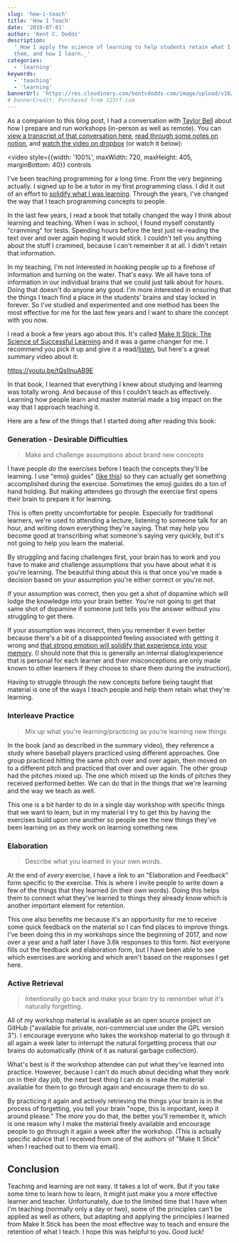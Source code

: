 ```yaml
---
slug: 'how-i-teach'
title: 'How I Teach'
date: '2019-07-01'
author: 'Kent C. Dodds'
description:
  '_How I apply the science of learning to help students retain what I teach
  them, and how I learn._'
categories:
  - 'learning'
keywords:
  - 'teaching'
  - 'learning'
bannerUrl: 'https://res.cloudinary.com/kentcdodds-com/image/upload/v1625032808/kentcdodds.com/content/blog/how-i-teach/banner.jpg'
# bannerCredit: Purchased from 123rf.com
---
```


As a companion to this blog post, I had a conversation with
[Taylor Bell](https://twitter.com/taylorbell) about how I prepare and run
workshops (in-person as well as remote). You can
[view a transcript of that conversation here](https://otter.ai/s/LHvfSPAAT4iNIEoGZSg8WQ),
[read through some notes on notion](https://www.notion.so/Taylor-and-Kent-talk-about-Remote-Workshops-e6a4b448d9ee449497aa215d32d4e9f8),
and
[watch the video on dropbox](https://www.dropbox.com/s/4frvj56k11othzu/Edited%20Kent%20%26%20Taylor%20Remote%20Workshop%20Talk.mp4?dl=0)
(or watch it below):

<video
  style={{width: '100%', maxWidth: 720, maxHeight: 405, marginBottom: 40}}
  controls
>
  <source
    src="https://www.dropbox.com/s/4frvj56k11othzu/Edited%20Kent%20%26%20Taylor%20Remote%20Workshop%20Talk.mp4?raw=1"
    type="video/mp4"
  />
</video>

I've been teaching programming for a long time. From the very beginning
actually. I signed up to be a tutor in my first programming class. I did it out
of an effort to
[solidify what I was learning](/blog/solidifying-what-you-learn). Through the
years, I've changed the way that I teach programming concepts to people.

In the last few years, I read a book that totally changed the way I think about
learning and teaching. When I was in school, I found myself constantly
"cramming" for tests. Spending hours before the test just re-reading the text
over and over again hoping it would stick. I couldn't tell you anything about
the stuff I crammed, because I can't remember it at all. I didn't retain that
information.

In my teaching, I'm not interested in hooking people up to a firehose of
information and turning on the water. That's easy. We all have tons of
information in our individual brains that we could just talk about for hours.
Doing that doesn't do anyone any good. I'm more interested in ensuring that the
things I teach find a place in the students' brains and stay locked in forever.
So I've studied and experimented and one method has been the most effective for
me for the last few years and I want to share the concept with you now.

I read a book a few years ago about this. It's called
[Make It Stick: The Science of Successful Learning](https://makeitstick.net) and
it was a game changer for me. I recommend you pick it up and give it a
read/[listen](https://www.audible.com/pd/Make-It-Stick-Audiobook/B00M0EO7EY),
but here's a great summary video about it:

https://youtu.be/tQsIlnuAB9E

In that book, I learned that everything I knew about studying and learning was
totally wrong. And because of this I couldn't teach as effectively. Learning how
people learn and master material made a big impact on the way that I approach
teaching it.

Here are a few of the things that I started doing after reading this book:

### Generation - Desirable Difficulties

> Make and challenge assumptions about brand new concepts

I have people _do_ the exercises before I teach the concepts they'll be
learning. I use "emoji guides"
([like this](https://github.com/kentcdodds/react-fundamentals/blob/b230ea412aaaca50ecf2537c0cf72516cd0e68e1/src/exercises/06.js#L6-L18))
so they can actually get something accomplished during the exercise. Sometimes
the emoji guides do a ton of hand holding. But making attendees go through the
exercise first opens their brain to prepare it for learning.

This is often pretty uncomfortable for people. Especially for traditional
learners, we're used to attending a lecture, listening to someone talk for an
hour, and writing down everything they're saying. That may help you become good
at transcribing what someone's saying very quickly, but it's not going to help
you learn the material.

By struggling and facing challenges first, your brain has to work and you have
to make and challenge assumptions that you have about what it is you're
learning. The beautiful thing about this is that once you've made a decision
based on your assumption you're either correct or you're not.

If your assumption was correct, then you get a shot of dopamine which will lodge
the knowledge into your brain better. You're not going to get that same shot of
dopamine if someone just tells you the answer without you struggling to get
there.

If your assumption was incorrect, then you remember it even better because
there's a bit of a disappointed feeling associated with getting it wrong and
[that strong emotion will solidify that experience into your memory](https://www.ncbi.nlm.nih.gov/pmc/articles/PMC5573739).
(I should note that this is generally an internal dialog/experience that is
personal for each learner and their misconceptions are only made known to other
learners if they choose to share them during the instruction).

Having to struggle through the new concepts before being taught that material is
one of the ways I teach people and help them retain what they're learning.

### Interleave Practice

> Mix up what you're learning/practicing as you're learning new things

In the book (and as described in the summary video), they reference a study
where baseball players practiced using different approaches. One group practiced
hitting the same pitch over and over again, then moved on to a different pitch
and practiced that over and over again. The other group had the pitches mixed
up. The one which mixed up the kinds of pitches they received performed better.
We can do that in the things that we're learning and the way we teach as well.

This one is a bit harder to do in a single day workshop with specific things
that we want to learn, but in my material I try to get this by having the
exercises build upon one another so people see the new things they've been
learning on as they work on learning something new.

### Elaboration

> Describe what you learned in your own words.

At the end of _every_ exercise, I have a link to an "Elaboration and Feedback"
form specific to the exercise. This is where I invite people to write down a few
of the things that they learned (in their own words). Doing this helps them to
connect what they've learned to things they already know which is another
important element for retention.

This one also benefits me because it's an opportunity for me to receive some
quick feedback on the material so I can find places to improve things. I've been
doing this in my workshops since the beginning of 2017, and now over a year and
a half later I have 3.6k responses to this form. Not everyone fills out the
feedback and elaboration form, but I have been able to see which exercises are
working and which aren't based on the responses I get here.

### Active Retrieval

> Intentionally go back and make your brain try to remember what it's naturally
> forgetting.

All of my workshop material is available as an open source project on GitHub
("available for private, non-commercial use under the GPL version 3"). I
encourage everyone who takes the workshop material to go through it all again a
week later to interrupt the natural forgetting process that our brains do
automatically (think of it as natural garbage collection).

What's best is if the workshop attendee can put what they've learned into
practice. However, because I can't do much about deciding what they work on in
their day job, the next best thing I can do is make the material available for
them to go through again and encourage them to do so.

By practicing it again and actively retrieving the things your brain is in the
process of forgetting, you tell your brain "nope, this is important, keep it
around please." The more you do that, the better you'll remember it, which is
one reason why I make the material freely available and encourage people to go
through it again a week after the workshop. (This is actually specific advice
that I received from one of the authors of "Make It Stick" when I reached out to
them via email).

## Conclusion

Teaching and learning are not easy. It takes a lot of work. But if you take some
time to learn how to learn, it might just make you a more effective learner and
teacher. Unfortunately, due to the limited time that I have when I'm teaching
(normally only a day or two), some of the principles can't be applied as well as
others, but adapting and applying the principles I learned from Make It Stick
has been the most effective way to teach and ensure the retention of what I
teach. I hope this was helpful to you. Good luck!
